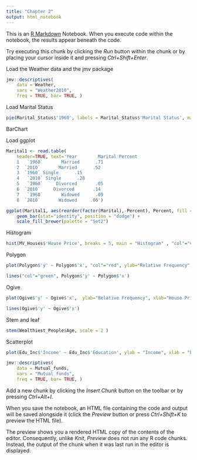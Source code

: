 ```yaml
---
title: "Chapter 2"
output: html_notebook
---
```


This is an [R Markdown](http://rmarkdown.rstudio.com) Notebook. When you execute code within the notebook, the results appear beneath the code. 

Try executing this chunk by clicking the *Run* button within the chunk or by placing your cursor inside it and pressing *Ctrl+Shift+Enter*. 




Load the Weather data and the jmv package

```r
jmv::descriptives(
    data = Weather,
    vars = "Weather2010",
    freq = TRUE, bar= TRUE, )


```


Load Marital Status 

```r
pie(Marital_Status$'1960', labels = Marital_Status$'Marital Status', main = "Marital Status, 1960")
```




BarChart

Load ggplot


```r
Marital1 <- read.table(
    header=TRUE, text='Year        Marital Percent
    1   `1960`       Married      .71
    2  `2010`       Married      .52
    3  `1960` Single      .15
    4   `2010` Single      .28
    5   `1960`     Divorced       .05
    6  `2010`     Divorced       .14
    7   `1960`       Widowed      .09
    8  `2010`       Widowed     .06')

ggplot(Marital1, aes(reorder(factor(Marital),-Percent), Percent, fill = Year)) + 
    geom_bar(stat="identity", position = "dodge") + 
    scale_fill_brewer(palette = "Set2")
```


Histogram

```r
hist(MV_Houses$'House Price', breaks = 5, main = "Histogram" , "col"="violet", xlab = "House Prices (in $1,000s)")
```



Polygon

```r
plot(Polygon$'y' ~ Polygon$'x', "col"="red", ylab="Relative Frequency", xlab="House Prices (in $1,000s)")

lines("col"="green", Polygon$'y' ~ Polygon$'x')
```


Ogive

```r
plot(Ogive$'y' ~ Ogive$'x',  ylab="Relative Frequency", xlab="House Prices (in $1,000s)")

lines(Ogive$'y' ~ Ogive$'x')

```

Stem and leaf

```r
stem(Wealthiest_People$Age, scale = 2 )
```


Scatterplot
```r
plot(Edu_Inc$'Income' ~ Edu_Inc$'Education', ylab = "Income", xlab = "Education")
```

```r
jmv::descriptives(
    data = Mutual_funds,
    vars = "Mutual funds",
    freq = TRUE, bar= TRUE, )

```




Add a new chunk by clicking the *Insert Chunk* button on the toolbar or by pressing *Ctrl+Alt+I*.

When you save the notebook, an HTML file containing the code and output will be saved alongside it (click the *Preview* button or press *Ctrl+Shift+K* to preview the HTML file).

The preview shows you a rendered HTML copy of the contents of the editor. Consequently, unlike *Knit*, *Preview* does not run any R code chunks. Instead, the output of the chunk when it was last run in the editor is displayed.
